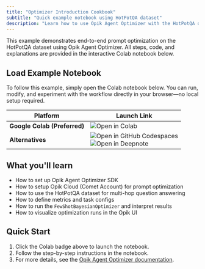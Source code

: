 ```yaml
---
title: "Optimizer Introduction Cookbook"
subtitle: "Quick example notebook using HotPotQA dataset"
description: "Learn how to use Opik Agent Optimizer with the HotPotQA dataset through an interactive notebook, covering setup, configuration, and optimization techniques."
---
```


<Info>
  This example demonstrates end-to-end prompt optimization on the HotPotQA dataset using Opik Agent Optimizer. All steps, code, and explanations are provided in the interactive Colab notebook below.
</Info>

## Load Example Notebook

<Note>
  To follow this example, simply open the Colab notebook below. You can run, modify, and experiment with the workflow directly in your browser—no local setup required.
</Note>

| Platform                | Launch Link |
|-------------------------|-------------|
| **Google Colab (Preferred)** | [<img src="https://colab.research.google.com/assets/colab-badge.svg" alt="Open in Colab" style="vertical-align: middle; display: inline-block;"/>](https://colab.research.google.com/github/comet-ml/opik/blob/main/sdks/opik_optimizer/notebooks/OpikOptimizerIntro.ipynb) |
| **Alternatives**        | [<img src="https://github.com/codespaces/badge.svg" alt="Open in GitHub Codespaces" style="vertical-align: middle; display: inline-block;"/>](https://github.com/codespaces/new?repo=comet-ml/opik&ref=main&machine=basicLinux32gb&devcontainer_path=.devcontainer%2Fopik_optimizer%2Fdevcontainer.json&location=EastUs)<br /> [<img src="https://deepnote.com/buttons/launch-in-deepnote.svg" alt="Open in Deepnote" style="vertical-align: middle; display: inline-block;"/>](https://deepnote.com/launch?url=https://github.com/comet-ml/opik/blob/main/sdks/opik_optimizer/notebooks/OpikOptimizerIntro.ipynb) |

## What you'll learn

- How to set up Opik Agent Optimizer SDK
- How to setup Opik Cloud (Comet Account) for prompt optimization
- How to use the HotPotQA dataset for multi-hop question answering
- How to define metrics and task configs
- How to run the `FewShotBayesianOptimizer` and interpret results
- How to visualize optimization runs in the Opik UI

## Quick Start

1. Click the Colab badge above to launch the notebook.
2. Follow the step-by-step instructions in the notebook.
3. For more details, see the [Opik Agent Optimizer documentation](/agent_optimization/overview).
